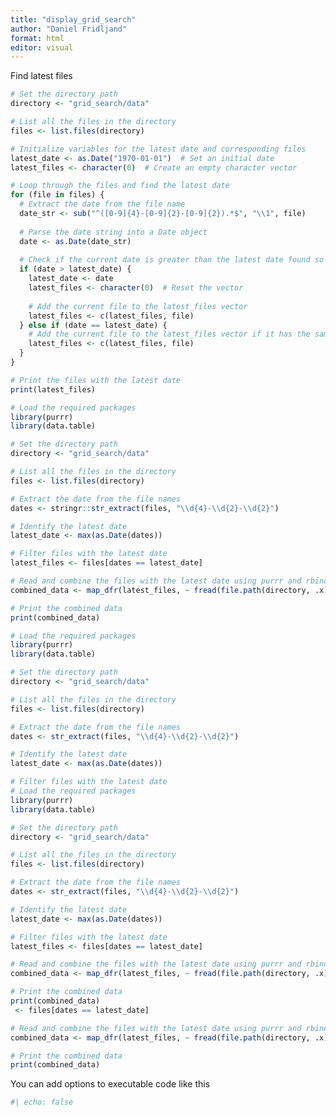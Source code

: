 ```yaml
---
title: "display_grid_search"
author: "Daniel Fridljand"
format: html
editor: visual
---
```


Find latest files

```r
# Set the directory path
directory <- "grid_search/data"

# List all the files in the directory
files <- list.files(directory)

# Initialize variables for the latest date and corresponding files
latest_date <- as.Date("1970-01-01")  # Set an initial date
latest_files <- character(0)  # Create an empty character vector

# Loop through the files and find the latest date
for (file in files) {
  # Extract the date from the file name
  date_str <- sub("^([0-9]{4}-[0-9]{2}-[0-9]{2}).*$", "\\1", file)
  
  # Parse the date string into a Date object
  date <- as.Date(date_str)
  
  # Check if the current date is greater than the latest date found so far
  if (date > latest_date) {
    latest_date <- date
    latest_files <- character(0)  # Reset the vector
    
    # Add the current file to the latest_files vector
    latest_files <- c(latest_files, file)
  } else if (date == latest_date) {
    # Add the current file to the latest_files vector if it has the same date as the latest date
    latest_files <- c(latest_files, file)
  }
}

# Print the files with the latest date
print(latest_files)

```

```r
# Load the required packages
library(purrr)
library(data.table)

# Set the directory path
directory <- "grid_search/data"

# List all the files in the directory
files <- list.files(directory)

# Extract the date from the file names
dates <- stringr::str_extract(files, "\\d{4}-\\d{2}-\\d{2}")

# Identify the latest date
latest_date <- max(as.Date(dates))

# Filter files with the latest date
latest_files <- files[dates == latest_date]

# Read and combine the files with the latest date using purrr and rbindlist
combined_data <- map_dfr(latest_files, ~ fread(file.path(directory, .x)))

# Print the combined data
print(combined_data)

```

```r
# Load the required packages
library(purrr)
library(data.table)

# Set the directory path
directory <- "grid_search/data"

# List all the files in the directory
files <- list.files(directory)

# Extract the date from the file names
dates <- str_extract(files, "\\d{4}-\\d{2}-\\d{2}")

# Identify the latest date
latest_date <- max(as.Date(dates))

# Filter files with the latest date
# Load the required packages
library(purrr)
library(data.table)

# Set the directory path
directory <- "grid_search/data"

# List all the files in the directory
files <- list.files(directory)

# Extract the date from the file names
dates <- str_extract(files, "\\d{4}-\\d{2}-\\d{2}")

# Identify the latest date
latest_date <- max(as.Date(dates))

# Filter files with the latest date
latest_files <- files[dates == latest_date]

# Read and combine the files with the latest date using purrr and rbindlist
combined_data <- map_dfr(latest_files, ~ fread(file.path(directory, .x)))

# Print the combined data
print(combined_data)
 <- files[dates == latest_date]

# Read and combine the files with the latest date using purrr and rbindlist
combined_data <- map_dfr(latest_files, ~ fread(file.path(directory, .x)))

# Print the combined data
print(combined_data)

```

You can add options to executable code like this

```r
#| echo: false

```
